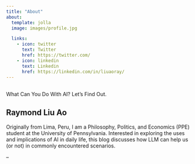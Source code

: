 ```yaml
---
title: "About"
about:
  template: jolla
  image: images/profile.jpg

  links:
    - icon: twitter
      text: Twitter
      href: https://twitter.com/
    - icon: linkedin
      text: Linkedin
      href: https://linkedin.com/in/liuaoray/
---
```


##  
What Can You Do With AI? Let's Find Out. 


## Raymond Liu Ao

Originally from Lima, Peru, I am a Philosophy, Politics, and Economics (PPE) student at the University of Pennsylvania. Interested in exploring the uses and implications of AI in daily life, this blog discusses how LLM can help us (or not) in commonly encountered scenarios. 

--
